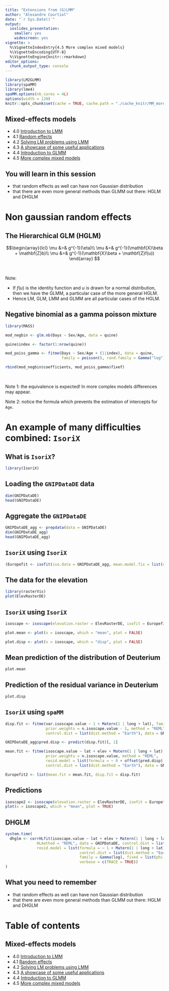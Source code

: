 ```yaml
---
title: "Extensions from (G)LMM"
author: "Alexandre Courtiol"
date: "`r Sys.Date()`"
output:
  ioslides_presentation:
    smaller: yes
    widescreen: yes
vignette: >
  %\VignetteIndexEntry{4.5 More complex mixed models}
  %\VignetteEncoding{UTF-8}
  %\VignetteEngine{knitr::rmarkdown}
editor_options: 
  chunk_output_type: console
---
```


```r
library(LM2GLMM)
library(spaMM)
library(lme4)
spaMM.options(nb_cores = 4L)
options(width = 120)
knitr::opts_chunk$set(cache = TRUE, cache.path = "./cache_knitr/MM_more/", fig.path = "./fig_knitr/MM_more/", fig.width = 5, fig.height = 5, fig.align = "center", error = FALSE)
```

## Mixed-effects models

* 4.0 [Introduction to LMM](./LMM_intro.html)
* 4.1 [Random effects](./LMM_random.html)
* 4.2 [Solving LM problems using LMM](./LMM_solving_pb.html)
* 4.3 [A showcase of some useful applications](./LMM_showcase.html)
* 4.4 [Introduction to GLMM](./GLMM_intro.html)
* 4.5 [More complex mixed models](./MM_more.html)

## You will learn in this session

* that random effects as well can have non Gaussian distribution
* that there are even more general methods than GLMM out there: HGLM and DHGLM


# Non gaussian random effects

## The Hierarchical GLM (HGLM)

$$\begin{array}{lcl}
\mu &=& g^{-1}(\eta)\\
\mu &=& g^{-1}(\mathbf{X}\beta + \mathbf{Z}b)\\
\mu &=& g^{-1}(\mathbf{X}\beta + \mathbf{Z}f(u))
\end{array}
$$

<br>

Note: 

* If $f(u)$ is the identity function and $u$ is drawn for a normal distribution, then we have the GLMM, a particular case of the more general HGLM.
* Hence LM, GLM, LMM and GLMM are all particular cases of the HGLM.


## Negative binomial as a gamma poisson mixture

```r
library(MASS)

mod_negbin <- glm.nb(Days ~ Sex/Age, data = quine)

quine$index <- factor(1:nrow(quine))

mod_poiss_gamma <- fitme(Days ~ Sex/Age + (1|index), data = quine,
                         family = poisson(), rand.family = Gamma("log"))

rbind(mod_negbin$coefficients, mod_poiss_gamma$fixef)
```

<br>

Note 1: the equivalence is expected! In more complex models differences may appear.

Note 2: notice the formula which prevents the estimation of intercepts for ```Age```.


# An example of many difficulties combined: ```IsoriX```


## What is ```IsoriX```?

```r
library(IsoriX)
```


## Loading the ```GNIPDataDE``` data

```r
dim(GNIPDataDE)
head(GNIPDataDE)
```


## Aggregate the ```GNIPDataDE```
```r
GNIPDataDE_agg <- prepdata(data = GNIPDataDE)
dim(GNIPDataDE_agg)
head(GNIPDataDE_agg)
```


## ```IsoriX``` using ```IsoriX```

```r
(Europefit <- isofit(iso.data = GNIPDataDE_agg, mean.model.fix = list(elev = TRUE, lat.abs = TRUE)))
```


## The data for the elevation

```r
library(rasterVis)
plot(ElevRasterDE)
```


## ```IsoriX``` using ```IsoriX```
```r
isoscape <- isoscape(elevation.raster = ElevRasterDE, isofit = Europefit)

plot.mean <- plot(x = isoscape, which = "mean", plot = FALSE)

plot.disp <- plot(x = isoscape, which = "disp", plot = FALSE)
```


## Mean prediction of the distribution of Deuterium

```r
plot.mean
```

## Prediction of the residual variance in Deuterium

```r
plot.disp
```


## ```IsoriX``` using ```spaMM```

```r
disp.fit <- fitme(var.isoscape.value ~ 1 + Matern(1 | long + lat), family = Gamma(log),
                  prior.weights = n.isoscape.value - 1, method = "REML", fixed = list(phi = 2),
                  control.dist = list(dist.method = "Earth"), data = GNIPDataDE_agg)
```

```r
GNIPDataDE_agg$pred.disp <- predict(disp.fit)[, 1]
```

```r
mean.fit <- fitme(isoscape.value ~ lat + elev + Matern(1 | long + lat), family = gaussian(), 
                  prior.weights = n.isoscape.value, method = "REML",
                  resid.model = list(formula = ~ 0 + offset(pred.disp), family = Gamma(identity)),
                  control.dist = list(dist.method = "Earth"), data = GNIPDataDE_agg)
```

```r
Europefit2 <- list(mean.fit = mean.fit, disp.fit = disp.fit)
```


## Predictions

```r
isoscape2 <- isoscape(elevation.raster = ElevRasterDE, isofit = Europefit2)
plot(x = isoscape2, which = "mean", plot = TRUE)
```


## DHGLM

```r
system.time(
  dhglm <- corrHLfit(isoscape.value ~ lat + elev + Matern(1 | long + lat), family = gaussian(), 
              HLmethod = "REML", data = GNIPDataDE, control.dist = list(dist.method = "Earth"),
              resid.model = list(formula = ~ 1 + Matern(1 | long + lat),
                                 control.dist = list(dist.method = "Earth"),
                                 family = Gamma(log), fixed = list(phi = 2)),
                                 verbose = c(TRACE = TRUE))
)
```


## What you need to remember

* that random effects as well can have non Gaussian distribution
* that there are even more general methods than GLMM out there: HGLM and DHGLM


# Table of contents

## Mixed-effects models

* 4.0 [Introduction to LMM](./LMM_intro.html)
* 4.1 [Random effects](./LMM_random.html)
* 4.2 [Solving LM problems using LMM](./LMM_solving_pb.html)
* 4.3 [A showcase of some useful applications](./LMM_showcase.html)
* 4.4 [Introduction to GLMM](./GLMM_intro.html)
* 4.5 [More complex mixed models](./MM_more.html)

